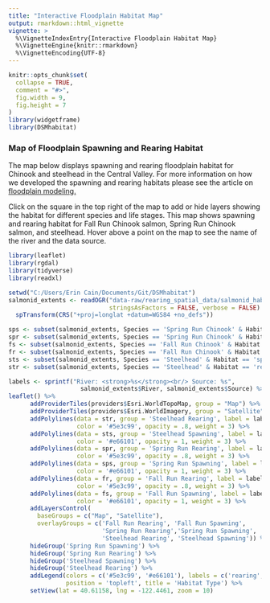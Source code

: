 ```yaml
---
title: "Interactive Floodplain Habitat Map"
output: rmarkdown::html_vignette
vignette: >
  %\VignetteIndexEntry{Interactive Floodplain Habitat Map}
  %\VignetteEngine{knitr::rmarkdown}
  %\VignetteEncoding{UTF-8}
---
```

```r
knitr::opts_chunk$set(
  collapse = TRUE,
  comment = "#>", 
  fig.width = 9, 
  fig.height = 7
)
library(widgetframe)
library(DSMhabitat)
```

### Map of Floodplain Spawning and Rearing Habitat

The map below displays spawning and rearing floodplain habitat for Chinook and steelhead in the Central Valley. For more information on how we developed the spawning and rearing habitats please see the article on [floodplain modeling.](https://cvpia-osc.github.io/DSMhabitat/articles/floodplain-modeling.html) 

Click on the square in the top right of the map to add or hide layers showing the habitat for different species and life stages. This map shows spawning and rearing habitat for Fall Run Chinook salmon, Spring Run Chinook salmon, and steelhead. Hover above a point on the map to see the name of the river and the data source. 

```r
library(leaflet)
library(rgdal)
library(tidyverse)
library(readxl)

setwd("C:/Users/Erin Cain/Documents/Git/DSMhabitat")
salmonid_extents <- readOGR("data-raw/rearing_spatial_data/salmonid_habitat_extents/salmonid_habitat_extents.shp", 
                            stringsAsFactors = FALSE, verbose = FALSE) %>%
  spTransform(CRS("+proj=longlat +datum=WGS84 +no_defs"))

sps <- subset(salmonid_extents, Species == 'Spring Run Chinook' & Habitat == 'spawning')
spr <- subset(salmonid_extents, Species == 'Spring Run Chinook' & Habitat == 'rearing')
fs <- subset(salmonid_extents, Species == 'Fall Run Chinook' & Habitat == 'spawning')
fr <- subset(salmonid_extents, Species == 'Fall Run Chinook' & Habitat == 'rearing')
sts <- subset(salmonid_extents, Species == 'Steelhead' & Habitat == 'spawning')
str <- subset(salmonid_extents, Species == 'Steelhead' & Habitat == 'rearing')
```

```r
labels <- sprintf("River: <strong>%s</strong><br/> Source: %s",
                    salmonid_extents$River, salmonid_extents$Source) %>% lapply(htmltools::HTML)
leaflet() %>% 
      addProviderTiles(providers$Esri.WorldTopoMap, group = "Map") %>% 
      addProviderTiles(providers$Esri.WorldImagery, group = "Satellite") %>%
      addPolylines(data = str, group = 'Steelhead Rearing', label = labels,
                   color = '#5e3c99', opacity = .8, weight = 3) %>%
      addPolylines(data = sts, group = 'Steelhead Spawning', label = labels,
                   color = '#e66101', opacity = 1, weight = 3) %>%
      addPolylines(data = spr, group = 'Spring Run Rearing', label = labels,
                   color = '#5e3c99', opacity = .8, weight = 3) %>% 
      addPolylines(data = sps, group = 'Spring Run Spawning', label = labels,
                   color = '#e66101', opacity = 1, weight = 3) %>% 
      addPolylines(data = fr, group = 'Fall Run Rearing', label = labels,
                   color = '#5e3c99', opacity = .8, weight = 3) %>% 
      addPolylines(data = fs, group = 'Fall Run Spawning', label = labels,
                   color = '#e66101', opacity = 1, weight = 3) %>% 
      addLayersControl(
        baseGroups = c("Map", "Satellite"),
        overlayGroups = c('Fall Run Rearing', 'Fall Run Spawning', 
                          'Spring Run Rearing','Spring Run Spawning', 
                          'Steelhead Rearing', 'Steelhead Spawning')) %>% 
      hideGroup('Spring Run Spawning') %>%
      hideGroup('Spring Run Rearing') %>%
      hideGroup('Steelhead Spawning') %>%
      hideGroup('Steelhead Rearing') %>%
      addLegend(colors = c('#5e3c99', '#e66101'), labels = c('rearing', 'spawning'),
                position = 'topleft', title = 'Habitat Type') %>% 
      setView(lat = 40.61158, lng = -122.4461, zoom = 10)

```
